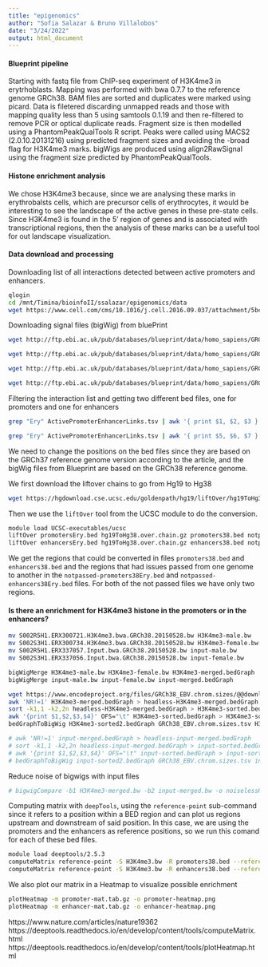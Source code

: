 ```yaml
---
title: "epigenomics"
author: "Sofia Salazar & Bruno Villalobos"
date: "3/24/2022"
output: html_document
---
```


#### Blueprint pipeline

Starting with fastq file from ChIP-seq experiment of H3K4me3 in erytrhoblasts. Mapping was performed with bwa 0.7.7 to the reference genome GRCh38. BAM files are sorted and duplicates were marked using picard. Data is filetered discarding unmapped reads and those with mapping quality less than 5 using samtools 0.1.19 and then re-filtered to remove PCR or optical duplicate reads. Fragment size is then modelled using a PhantomPeakQualTools R script. Peaks were called using MACS2 (2.0.10.20131216) using predicted fragment sizes and avoiding the -broad flag for H3K4me3 marks. bigWigs are produced using align2RawSignal using the fragment size predicted by PhantomPeakQualTools.

#### Histone enrichment analysis

We chose H3K4me3 because, since we are analysing these marks in erythrobalsts cells, which are precursor cells of erythrocytes, it would be interesting to see the landscape of the active genes in these pre-state cells. Since H3K4me3 is found in the 5' region of genes and is associated with transcriptional regions, then the analysis of these marks can be a useful tool for out landscape visualization.

#### Data download and processing

Downloading list of all interactions detected between active promoters and enhancers.

```bash
qlogin
cd /mnt/Timina/bioinfoII/ssalazar/epigenomics/data
wget https://www.cell.com/cms/10.1016/j.cell.2016.09.037/attachment/5bc79f6f-1b69-4192-8cb8-4247cc2e0f39/mmc4.zip
```


Downloading signal files (bigWig) from bluePrint
```bash
wget http://ftp.ebi.ac.uk/pub/databases/blueprint/data/homo_sapiens/GRCh38/cord_blood/S002R5/erythroblast/ChIP-Seq/NCMLS/S002R5H1.ERX300721.H3K4me3.bwa.GRCh38.20150528.bw

wget http://ftp.ebi.ac.uk/pub/databases/blueprint/data/homo_sapiens/GRCh38/cord_blood/S002S3/erythroblast/ChIP-Seq/NCMLS/S002S3H1.ERX300734.H3K4me3.bwa.GRCh38.20150528.bw

wget http://ftp.ebi.ac.uk/pub/databases/blueprint/data/homo_sapiens/GRCh38/cord_blood/S002R5/erythroblast/ChIP-Seq/NCMLS/S002R5H1.ERX337057.Input.bwa.GRCh38.20150528.bw

wget http://ftp.ebi.ac.uk/pub/databases/blueprint/data/homo_sapiens/GRCh38/cord_blood/S002S3/erythroblast/ChIP-Seq/NCMLS/S002S3H1.ERX337056.Input.bwa.GRCh38.20150528.bw
```

Filtering the interaction list and getting two different bed files, one for promoters and one for enhancers
```bash
grep "Ery" ActivePromoterEnhancerLinks.tsv | awk '{ print $1, $2, $3 }' | sed -e 's/ /\t/g' > promotersEry.bed

grep "Ery" ActivePromoterEnhancerLinks.tsv | awk '{ print $5, $6, $7 }' | sed -e 's/ /\t/g' > enhancersEry.bed
```

We need to change the positions on the bed files since they are based on the GRCh37 reference genome version according to the article, and the bigWig files from Blueprint are based on the GRCh38 reference genome. 

We first download the liftover chains to go from Hg19 to Hg38

```bash
wget https://hgdownload.cse.ucsc.edu/goldenpath/hg19/liftOver/hg19ToHg38.over.chain.gz
```

Then we use the `liftOver` tool from the UCSC module to do the conversion.

```bash
module load UCSC-executables/ucsc
liftOver promotersEry.bed hg19ToHg38.over.chain.gz promoters38.bed notpassed-promoters38Ery.bed
liftOver enhancersEry.bed hg19ToHg38.over.chain.gz enhancers38.bed notpassed-enhancers38Ery.bed
```

We get the regions that could be converted in files `promoters38.bed` and `enhancers38.bed` and the regions that had issues passed from one genome to another in the `notpassed-promoters38Ery.bed` and `notpassed-enhancers38Ery.bed` files. For both of the not passed files we have only two regions.


#### Is there an enrichment for H3K4me3 histone in the promoters or in the enhancers?

```bash
mv S002R5H1.ERX300721.H3K4me3.bwa.GRCh38.20150528.bw H3K4me3-male.bw
mv S002S3H1.ERX300734.H3K4me3.bwa.GRCh38.20150528.bw H3K4me3-female.bw
mv S002R5H1.ERX337057.Input.bwa.GRCh38.20150528.bw input-male.bw
mv S002S3H1.ERX337056.Input.bwa.GRCh38.20150528.bw input-female.bw
```

```bash
bigWigMerge H3K4me3-male.bw H3K4me3-female.bw H3K4me3-merged.bedGraph
bigWigMerge input-male.bw input-female.bw input-merged.bedGraph
```

```bash
wget https://www.encodeproject.org/files/GRCh38_EBV.chrom.sizes/@@download/GRCh38_EBV.chrom.sizes.tsv
awk 'NR!=1' H3K4me3-merged.bedGraph > headless-H3K4me3-merged.bedGraph
sort -k1,1 -k2,2n headless-H3K4me3-merged.bedGraph > H3K4me3-sorted.bedGraph 
awk '{print $1,$2,$3,$4}' OFS="\t" H3K4me3-sorted.bedGraph > H3K4me3-sorted2.bedGraph
bedGraphToBigWig H3K4me3-sorted2.bedGraph GRCh38_EBV.chrom.sizes.tsv H3K4me3.bw

# awk 'NR!=1' input-merged.bedGraph > headless-input-merged.bedGraph
# sort -k1,1 -k2,2n headless-input-merged.bedGraph > input-sorted.bedGraph
# awk '{print $1,$2,$3,$4}' OFS="\t" input-sorted.bedGraph > input-sorted2.bedGraph
# bedGraphToBigWig input-sorted2.bedGraph GRCh38_EBV.chrom.sizes.tsv input.bw
```

Reduce noise of bigwigs with input files
```bash
# bigwigCompare -b1 H3K4me3-merged.bw -b2 input-merged.bw -o noiselessH3K4me3.bw –outFileFormat “bigwig”
```


Computing matrix with `deepTools`, using the `reference-point` sub-command since it refers to a position within a BED region and can plot us regions upstream and downstream of said position. In this case, we are using the promoters and the enhancers as reference positions, so we run this comand for each of these bed files.

```bash
module load deeptools/2.5.3
computeMatrix reference-point -S H3K4me3.bw -R promoters38.bed --referencePoint center -a 2000 -b 2000 -o promoter-mat.tab.gz
computeMatrix reference-point -S H3K4me3.bw -R enhancers38.bed --referencePoint center -a 2000 -b 2000 -o enhancer-mat.tab.gz
```

We also plot our matrix in a Heatmap to visualize possible enrichment

```bash
plotHeatmap -m promoter-mat.tab.gz -o promoter-heatmap.png
plotHeatmap -m enhancer-mat.tab.gz -o enhancer-heatmap.png
```



https://www.nature.com/articles/nature19362
https://deeptools.readthedocs.io/en/develop/content/tools/computeMatrix.html
https://deeptools.readthedocs.io/en/develop/content/tools/plotHeatmap.html